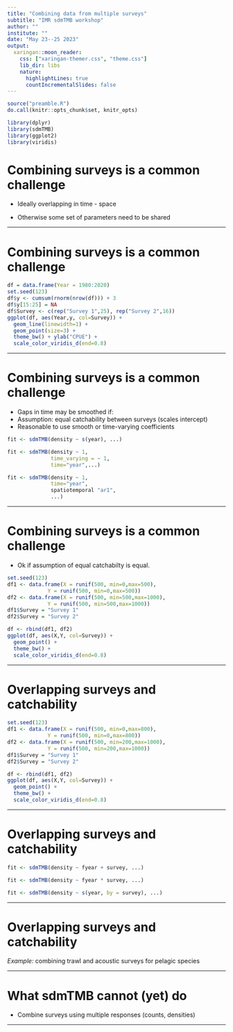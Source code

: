 ```yaml
---
title: "Combining data from multiple surveys"
subtitle: "IMR sdmTMB workshop"
author: ""
institute: ""
date: "May 23--25 2023"
output:
  xaringan::moon_reader:
    css: ["xaringan-themer.css", "theme.css"]
    lib_dir: libs
    nature:
      highlightLines: true
      countIncrementalSlides: false
---
```


<!-- Build with: xaringan::inf_mr() -->

```r
source("preamble.R")
do.call(knitr::opts_chunk$set, knitr_opts)
```

```r
library(dplyr)
library(sdmTMB)
library(ggplot2)
library(viridis)
```

# Combining surveys is a common challenge

* Ideally overlapping in time - space

* Otherwise some set of parameters need to be shared

---

# Combining surveys is a common challenge

```r
df = data.frame(Year = 1980:2020)
set.seed(123)
df$y <- cumsum(rnorm(nrow(df))) + 3
df$y[15:25] = NA
df$Survey <- c(rep("Survey 1",25), rep("Survey 2",16))
ggplot(df, aes(Year,y, col=Survey)) + 
  geom_line(linewidth=1) + 
  geom_point(size=3) + 
  theme_bw() + ylab("CPUE") + 
  scale_color_viridis_d(end=0.8)
```

---

# Combining surveys is a common challenge

* Gaps in time may be smoothed if:
* Assumption: equal catchability between surveys (scales intercept)
* Reasonable to use smooth or time-varying coefficients  

```r
fit <- sdmTMB(density ~ s(year), ...)

fit <- sdmTMB(density ~ 1, 
              time_varying = ~ 1,
              time="year",...)

fit <- sdmTMB(density ~ 1, 
              time="year",
              spatiotemporal "ar1",
              ...)
```

---

# Combining surveys is a common challenge

* Ok if assumption of equal catchabilty is equal. 
```r
set.seed(123)
df1 <- data.frame(X = runif(500, min=0,max=500),
             Y = runif(500, min=0,max=500))
df2 <- data.frame(X = runif(500, min=500,max=1000),
             Y = runif(500, min=500,max=1000))
df1$Survey = "Survey 1"
df2$Survey = "Survey 2"

df <- rbind(df1, df2)
ggplot(df, aes(X,Y, col=Survey)) + 
  geom_point() + 
  theme_bw() + 
  scale_color_viridis_d(end=0.8)
```

---

# Overlapping surveys and catchability

```r
set.seed(123)
df1 <- data.frame(X = runif(500, min=0,max=800),
             Y = runif(500, min=0,max=800))
df2 <- data.frame(X = runif(500, min=200,max=1000),
             Y = runif(500, min=200,max=1000))
df1$Survey = "Survey 1"
df2$Survey = "Survey 2"

df <- rbind(df1, df2)
ggplot(df, aes(X,Y, col=Survey)) + 
  geom_point() + 
  theme_bw() + 
  scale_color_viridis_d(end=0.8)
```

---

# Overlapping surveys and catchability

```r
fit <- sdmTMB(density ~ fyear + survey, ...)

fit <- sdmTMB(density ~ fyear * survey, ...)

fit <- sdmTMB(density ~ s(year, by = survey), ...)
```

---

# Overlapping surveys and catchability

*Example: * combining trawl and acoustic surveys for pelagic species



---

# What sdmTMB cannot (yet) do

* Combine surveys using multiple responses (counts, densities)

--- 





